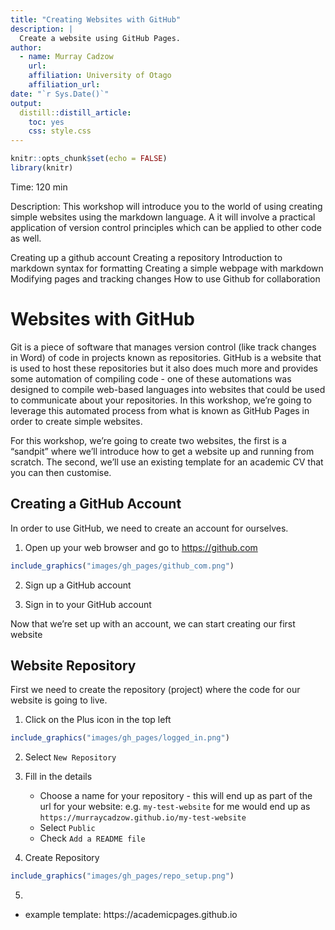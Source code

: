 ```yaml
---
title: "Creating Websites with GitHub"
description: |
  Create a website using GitHub Pages.
author:
  - name: Murray Cadzow 
    url: 
    affiliation: University of Otago
    affiliation_url: 
date: "`r Sys.Date()`"
output: 
  distill::distill_article:
    toc: yes
    css: style.css
---
```


```r
knitr::opts_chunk$set(echo = FALSE)
library(knitr)
```


Time: 120 min

Description: This workshop will introduce you to the world of using creating simple websites using the markdown language. A it will involve a practical application of version control principles which can be applied to other code as well.

Creating up a github account
Creating a repository
Introduction to markdown syntax for formatting
Creating a simple webpage with markdown
Modifying pages and tracking changes
How to use Github for collaboration

# Websites with GitHub

Git is a piece of software that manages version control (like track changes in Word) of code in projects known as repositories. GitHub is a website that is used to host these repositories but it also does much more and provides some automation of compiling code - one of these automations was designed to compile web-based languages into websites that could be used to communicate about your repositories. In this workshop, we're going to leverage this automated process from what is known as GitHub Pages in order to create simple websites.

For this workshop, we're going to create two websites, the first is a "sandpit" where we'll introduce how to get a website up and running from scratch. The second, we'll use an existing template for an academic CV that you can then customise.

## Creating a GitHub Account

In order to use GitHub, we need to create an account for ourselves.

1. Open up your web browser and go to [https://github.com](https://github.com)

```r
include_graphics("images/gh_pages/github_com.png")
```


2. Sign up a GitHub account

3. Sign in to your GitHub account

Now that we're set up with an account, we can start creating our first website

## Website Repository

First we need to create the repository (project) where the code for our website is going to live.

1. Click on the Plus icon in the top left

```r
include_graphics("images/gh_pages/logged_in.png")
```

2. Select `New Repository`

3. Fill in the details
    - Choose a name for your repository - this will end up as part of the url for your website: e.g. `my-test-website` for me would end up as `https://murraycadzow.github.io/my-test-website`
    - Select `Public`
    - Check `Add a README file`
4. Create Repository


```r
include_graphics("images/gh_pages/repo_setup.png")
```
5. 

- example template: https://academicpages.github.io